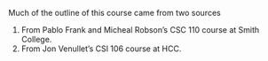Much of the outline of this course came from two sources

1. From Pablo Frank and Micheal Robson's CSC 110 course at Smith College.
2. From Jon Venullet's CSI 106 course at HCC. 